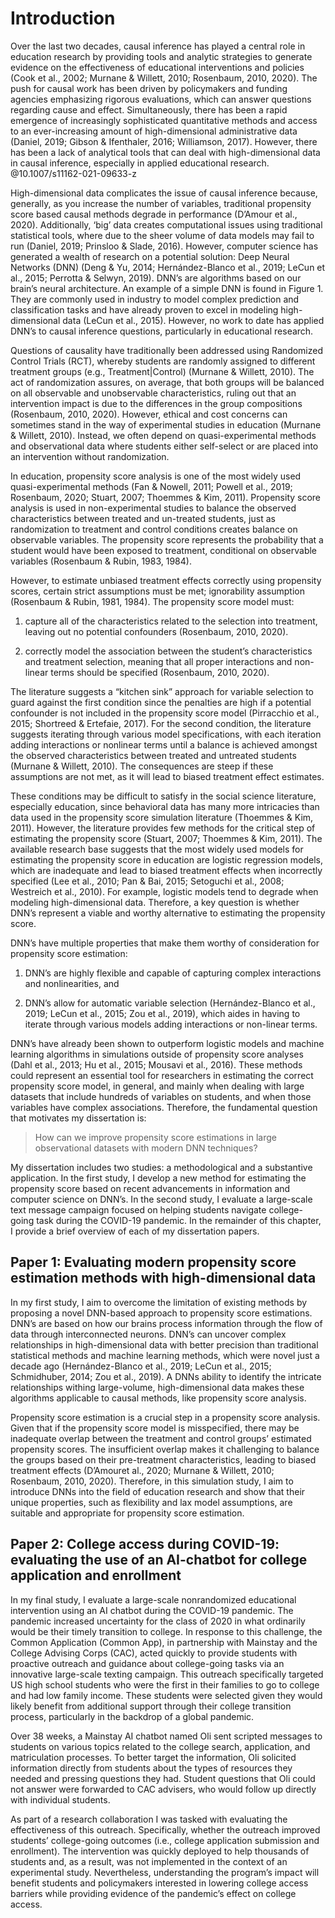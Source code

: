 # Introduction

Over the last two decades, causal inference has played a central role in education research by providing tools and analytic strategies to generate evidence on the effectiveness of educational interventions and policies (Cook et al., 2002; Murnane & Willett, 2010; Rosenbaum, 2010, 2020). The push for causal work has been driven by policymakers and funding agencies emphasizing rigorous evaluations, which can answer questions regarding cause and effect. Simultaneously, there has been a rapid emergence of increasingly sophisticated quantitative methods and access to an ever-increasing amount of high-dimensional administrative data (Daniel, 2019; Gibson & Ifenthaler, 2016; Williamson, 2017). However, there has been a lack of analytical tools that can deal with high-dimensional data in causal inference, especially in applied educational research. @10.1007/s11162-021-09633-z

High-dimensional data complicates the issue of causal inference because, generally, as you increase the number of variables, traditional propensity score based causal methods degrade in performance (D'Amour et al., 2020). Additionally, 'big' data creates computational issues using traditional statistical tools, where due to the sheer volume of data models may fail to run (Daniel, 2019; Prinsloo & Slade, 2016). However, computer science has generated a wealth of research on a potential solution: Deep Neural Networks (DNN) (Deng & Yu, 2014; Hernández-Blanco et al., 2019; LeCun et al., 2015; Perrotta & Selwyn, 2019). DNN's are algorithms based on our brain's neural architecture. An example of a simple DNN is found in Figure 1. They are commonly used in industry to model complex prediction and classification tasks and have already proven to excel in modeling high-dimensional data (LeCun et al., 2015). However, no work to date has applied DNN's to causal inference questions, particularly in educational research.

Questions of causality have traditionally been addressed using Randomized Control Trials (RCT), whereby students are randomly assigned to different treatment groups (e.g., Treatment\|Control) (Murnane & Willett, 2010). The act of randomization assures, on average, that both groups will be balanced on all observable and unobservable characteristics, ruling out that an intervention impact is due to the differences in the group compositions (Rosenbaum, 2010, 2020). However, ethical and cost concerns can sometimes stand in the way of experimental studies in education (Murnane & Willett, 2010). Instead, we often depend on quasi-experimental methods and observational data where students either self-select or are placed into an intervention without randomization.

In education, propensity score analysis is one of the most widely used quasi-experimental methods (Fan & Nowell, 2011; Powell et al., 2019; Rosenbaum, 2020; Stuart, 2007; Thoemmes & Kim, 2011). Propensity score analysis is used in non-experimental studies to balance the observed characteristics between treated and un-treated students, just as randomization to treatment and control conditions creates balance on observable variables. The propensity score represents the probability that a student would have been exposed to treatment, conditional on observable variables (Rosenbaum & Rubin, 1983, 1984).

However, to estimate unbiased treatment effects correctly using propensity scores, certain strict assumptions must be met; ignorability assumption (Rosenbaum & Rubin, 1981, 1984). The propensity score model must:

(1) capture all of the characteristics related to the selection into treatment, leaving out no potential confounders (Rosenbaum, 2010, 2020).

(2) correctly model the association between the student's characteristics and treatment selection, meaning that all proper interactions and non-linear terms should be specified (Rosenbaum, 2010, 2020).

The literature suggests a "kitchen sink" approach for variable selection to guard against the first condition since the penalties are high if a potential confounder is not included in the propensity score model (Pirracchio et al., 2015; Shortreed & Ertefaie, 2017). For the second condition, the literature suggests iterating through various model specifications, with each iteration adding interactions or nonlinear terms until a balance is achieved amongst the observed characteristics between treated and untreated students (Murnane & Willett, 2010). The consequences are steep if these assumptions are not met, as it will lead to biased treatment effect estimates.

These conditions may be difficult to satisfy in the social science literature, especially education, since behavioral data has many more intricacies than data used in the propensity score simulation literature (Thoemmes & Kim, 2011). However, the literature provides few methods for the critical step of estimating the propensity score (Stuart, 2007; Thoemmes & Kim, 2011). The available research base suggests that the most widely used models for estimating the propensity score in education are logistic regression models, which are inadequate and lead to biased treatment effects when incorrectly specified (Lee et al., 2010; Pan & Bai, 2015; Setoguchi et al., 2008; Westreich et al., 2010). For example, logistic models tend to degrade when modeling high-dimensional data. Therefore, a key question is whether DNN's represent a viable and worthy alternative to estimating the propensity score.

DNN's have multiple properties that make them worthy of consideration for propensity score estimation:

(1) DNN's are highly flexible and capable of capturing complex interactions and nonlinearities, and

(2) DNN's allow for automatic variable selection (Hernández-Blanco et al., 2019; LeCun et al., 2015; Zou et al., 2019), which aides in having to iterate through various models adding interactions or non-linear terms.

DNN's have already been shown to outperform logistic models and machine learning algorithms in simulations outside of propensity score analyses (Dahl et al., 2013; Hu et al., 2015; Mousavi et al., 2016). These methods could represent an essential tool for researchers in estimating the correct propensity score model, in general, and mainly when dealing with large datasets that include hundreds of variables on students, and when those variables have complex associations. Therefore, the fundamental question that motivates my dissertation is:

> How can we improve propensity score estimations in large observational datasets with modern DNN techniques?

My dissertation includes two studies: a methodological and a substantive application. In the first study, I develop a new method for estimating the propensity score based on recent advancements in information and computer science on DNN's. In the second study, I evaluate a large-scale text message campaign focused on helping students navigate college-going task during the COVID-19 pandemic. In the remainder of this chapter, I provide a brief overview of each of my dissertation papers.

## Paper 1: Evaluating modern propensity score estimation methods with high-dimensional data

In my first study, I aim to overcome the limitation of existing methods by proposing a novel DNN-based approach to propensity score estimations. DNN's are based on how our brains process information through the flow of data through interconnected neurons. DNN's can uncover complex relationships in high-dimensional data with better precision than traditional statistical methods and machine learning methods, which were novel just a decade ago (Hernández-Blanco et al., 2019; LeCun et al., 2015; Schmidhuber, 2014; Zou et al., 2019). A DNNs ability to identify the intricate relationships withing large-volume, high-dimensional data makes these algorithms applicable to causal methods, like propensity score analysis.

Propensity score estimation is a crucial step in a propensity score analysis. Given that if the propensity score model is misspecified, there may be inadequate overlap between the treatment and control groups' estimated propensity scores. The insufficient overlap makes it challenging to balance the groups based on their pre-treatment characteristics, leading to biased treatment effects (D'Amouret al., 2020; Murnane & Willett, 2010; Rosenbaum, 2010, 2020). Therefore, in this simulation study, I aim to introduce DNNs into the field of education research and show that their unique properties, such as flexibility and lax model assumptions, are suitable and appropriate for propensity score estimation.

## Paper 2: College access during COVID-19: evaluating the use of an AI-chatbot for college application and enrollment

In my final study, I evaluate a large-scale nonrandomized educational intervention using an AI chatbot during the COVID-19 pandemic. The pandemic increased uncertainty for the class of 2020 in what ordinarily would be their timely transition to college. In response to this challenge, the Common Application (Common App), in partnership with Mainstay and the College Advising Corps (CAC), acted quickly to provide students with proactive outreach and guidance about college-going tasks via an innovative large-scale texting campaign. This outreach specifically targeted US high school students who were the first in their families to go to college and had low family income. These students were selected given they would likely benefit from additional support through their college transition process, particularly in the backdrop of a global pandemic.

Over 38 weeks, a Mainstay AI chatbot named Oli sent scripted messages to students on various topics related to the college search, application, and matriculation processes. To better target the information, Oli solicited information directly from students about the types of resources they needed and pressing questions they had. Student questions that Oli could not answer were forwarded to CAC advisers, who would follow up directly with individual students.

As part of a research collaboration I was tasked with evaluating the effectiveness of this outreach. Specifically, whether the outreach improved students' college-going outcomes (i.e., college application submission and enrollment). The intervention was quickly deployed to help thousands of students and, as a result, was not implemented in the context of an experimental study. Nevertheless, understanding the program's impact will benefit students and policymakers interested in lowering college access barriers while providing evidence of the pandemic's effect on college access.
